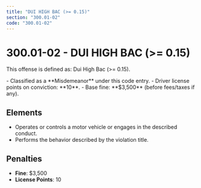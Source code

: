 ```yaml
---
title: "DUI HIGH BAC (>= 0.15)"
section: "300.01-02"
code: "300.01-02"
---
```





# 300.01-02 - DUI HIGH BAC (&gt;= 0.15)

This offense is defined as: Dui High Bac (&gt;= 0.15).

<Aside type="caution" title="Charge Type: Misdemeanor">
- Classified as a **Misdemeanor** under this code entry.
- Driver license points on conviction: **10**.
- Base fine: **$3,500** (before fees/taxes if any).
</Aside>

## Elements
- Operates or controls a motor vehicle or engages in the described conduct.
- Performs the behavior described by the violation title.

## Penalties
- **Fine**: $3,500
- **License Points**: 10

